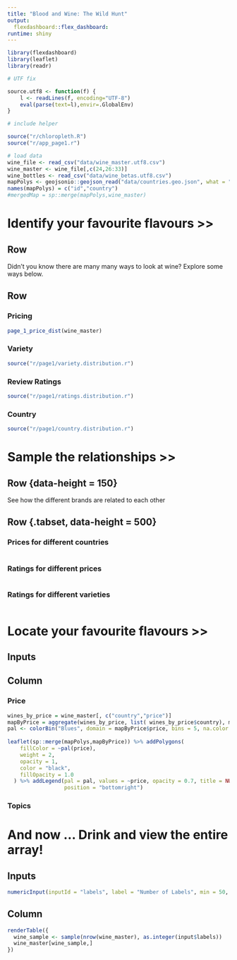 ```yaml
---
title: "Blood and Wine: The Wild Hunt"
output: 
  flexdashboard::flex_dashboard:
runtime: shiny
---
```

  
```r
library(flexdashboard)
library(leaflet)
library(readr)

# UTF fix

source.utf8 <- function(f) {
    l <- readLines(f, encoding="UTF-8")
    eval(parse(text=l),envir=.GlobalEnv)
}

# include helper

source("r/chloropleth.R")
source("r/app_page1.r")

# load data
wine_file <- read_csv("data/wine_master.utf8.csv")
wine_master <- wine_file[,c(24,26:33)]
wine_bottles <- read_csv("data/wine_betas.utf8.csv")
mapPolys <- geojsonio::geojson_read("data/countries.geo.json", what = "sp")
names(mapPolys) = c("id","country")
#mergedMap = sp::merge(mapPolys,wine_master)


```

Identify your favourite flavours >> {data-orientation=rows}
===============================================================
Row {data-height=25}
--------------------------
Didn't you know there are many many ways to look at wine? Explore some ways below.

Row {data-height=500 .tabset .tabset-fade}
--------------------------

### Pricing

```r
page_1_price_dist(wine_master)

```

### Variety

```r
source("r/page1/variety.distribution.r")
```

### Review Ratings

```r
source("r/page1/ratings.distribution.r")
```

### Country
```r
source("r/page1/country.distribution.r")
```
Sample the relationships >> {data-orientation=rows}
===================================================

Row {data-height = 150}
------------------------

See how the different brands are related to each other

Row {.tabset, data-height = 500}
--------------------------------
### Prices for different countries

```r

```

### Ratings for different prices

```r
```

### Ratings for different varieties

```r
```

Locate your favourite flavours >>
=================================
Inputs {.sidebar}
---------------------------------------------------------------------

Column {.tabset .tabset-fade}
-----------------------------------------------------------------------
### Price
```r
wines_by_price = wine_master[, c("country","price")]
mapByPrice = aggregate(wines_by_price, list( wines_by_price$country), median, na.action = na.omit)
pal <- colorBin("Blues", domain = mapByPrice$price, bins = 5, na.color = "white")
  
leaflet(sp::merge(mapPolys,mapByPrice)) %>% addPolygons(
    fillColor = ~pal(price),
    weight = 2,
    opacity = 1,
    color = "black",
    fillOpacity = 1.0
  ) %>% addLegend(pal = pal, values = ~price, opacity = 0.7, title = NULL,
                  position = "bottomright")
```
### Topics

And now ... Drink and view the entire array!{data-orientation=columns}
======================================================================
Inputs {.sidebar}
---------------------------------------------------------------------------------
```r

numericInput(inputId = "labels", label = "Number of Labels", min = 50, max = nrow(wine_master), value= 500)

```

Column
--------------------------------------------------------------------------------
```r
renderTable({
  wine_sample <- sample(nrow(wine_master), as.integer(input$labels))
  wine_master[wine_sample,]
})

```